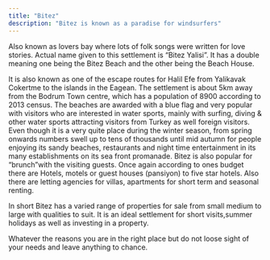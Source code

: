 ```yaml
---
title: "Bitez"
description: "Bitez is known as a paradise for windsurfers"
---
```


Also known as lovers bay where lots of folk songs were written for love stories. Actual name given to this settlement is “Bitez Yalisi”. It has a double meaning one being the Bitez Beach and the other being the Beach House.

It is also known as one of the escape routes for Halil Efe from Yalikavak Cokertme to the islands in the Eagean. The settlement is about 5km away from the Bodrum Town centre, which has a population of 8900 according to 2013 census. The beaches are awarded with a blue flag and very popular with visitors who are interested in water sports, mainly with surfing, diving & other water sports attracting visitors from Turkey as well foreign visitors. Even though it is a very quite place during the winter season, from spring onwards numbers swell up to tens of thousands until mid autumn for people enjoying its sandy beaches, restaurants and night time entertainment in its many establishments on its sea front promanade. Bitez is also popular for “brunch”with the visiting guests. Once again according to ones budget there are Hotels, motels or guest houses (pansiyon) to five star hotels. Also there are letting agencies for villas, apartments for short term and seasonal renting.

In short Bitez has a varied range of properties for sale from small medium to large with qualities to suit. It is an ideal settlement for short visits,summer holidays as well as investing in a property.

Whatever the reasons you are in the right place but do not loose sight of your needs and leave anything to chance.
